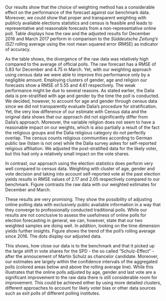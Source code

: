 <!-- Results -->

Our results show that the choice of weighting method has a considerable effect on the performance of the forecast against our benchmark data. Moreover, we could show that proper and transparent weighting with publicly available elections statistics and census is feasible and leads to representative and reasonable forecasts from a non-representative online poll. Table \ref{tab:results} displays how the raw and the adjusted results for  December 2016 and March 2017 perform in comparison to the *Süddeutsche Zeitung's (SZ)* rolling average using the root mean squared error (RMSE) as indicator of accuracy.

\begin{table}[ht]
\centering
\caption{Raw, weighted and benchmark estimates} \label{tab:results}
\begin{tabular}{l|lrrrrrrr}
  \hline
  \bfseries{December} &&&&&&&& \\
  Method & Union & SPD & FDP & Gruene & Linke & AfD & Other & RMSE \\ 
  \hline
  SZ Rolling Average & 35.50 & 22.20 & 5.70 & 10.60 & 9.70 & 11.60 & 4.70 &  \\ 
  GAV Exit Polls & 32.50 & 21.10 & 8.70 & 8.60 & 9.60 & 11.70 & 7.80 & 2.17 \\ 
  GAR Census Data & 24.60 & 21.60 & 5.50 & 10.60 & 9.50 & 14.00 & 14.20 & 5.55 \\ 
  Dalia Unweighted & 23.80 & 20.90 & 6.10 & 10.50 & 10.50 & 13.80 & 14.40 & 5.83 \\ 
  \hline
  \bfseries{March} &&&&&&&& \\
   Method & Union & SPD & FDP & Gruene & Linke & AfD & Other & RMSE \\
  \hline
  SZ Rolling Average & 33.10 & 31.40 & 5.80 & 7.60 & 7.70 & 9.30 & 5.10 &  \\ 
  GAV Exit Polls & 36.70 & 28.10 & 4.90 & 7.50 & 8.60 & 7.80 & 6.40 & 2.05 \\ 
  GAR Census Data & 23.10 & 30.00 & 5.80 & 8.40 & 9.00 & 13.80 & 10.00 & 4.61 \\ 
  Dalia Unweighted & 23.60 & 28.40 & 5.60 & 7.70 & 9.80 & 14.50 & 10.30 & 4.75 \\ 
   \hline
  \multicolumn{9}{p{0.88\linewidth}}{\scriptsize\textbf{Notes}: The benchmark is the rolling average of all German major polls as computed by \textit{Süddeutsche Zeitung}. GAV stands for strata combined of the variables gender, age and self-reported vote at the last election. GAR indicates strata of gender, age and religion. The last row of each month represents the raw results without weighting as collected by Dalia Research.}
\end{tabular}
\end{table}

As the table shows, the divergence of the raw data was relatively high compared to the average of official polls. The raw forecast has a RMSE of 5.83 for December and 4.75 in March. Yet, with our weighting approach using census data we were able to improve this performance only by a negligible amount. Employing clusters of gender, age and religion our forecasts show a RMSE of 5.55 and 4.61 respectively. The weak performance might be due to several reasons. As stated earlier, the Dalia data is pre-stratified with age and gender by the time the poll is conducted. We decided, however, to account for age and gender through census data since we did not transparently evaluate Dalia's procedure for stratification. Yet, the very low difference of our estimate with Census data and the original data shows that our approach did not siginificantly differ from Dalia's approach. Moreover, the variable religion does not seem to have a reasonable impact on our weights, which is also partially a result of the fact the religious groups and the Dalia religious category do not perfectly overlap. The census counts religious communities according to German public law (Islam is not one) while the Dalia survey askes for self-reported religious affiliation. We adjusted the post-stratified data for the likely voter, but this had only a relatively small impact on the vote shares.

In contrast, our approach using the election statistics does perform very well compared to census data. Weighting with cluster of age, gender and vote decision and taking into account self-reported vote at the past election yields results in RMSE values of 2.17 and 2.05 respectively compared to our benchmark. Figure \ref{fig:weightedplot} contrasts the raw data with our weighted estimates for December and March.

\begin{figure}[ht]
  \centering
  \includegraphics[width=6in]{./Grafiken/RPlot.png}
  \caption{Weighted and unweighted polls} \label{fig:weightedplot}
\end{figure}

These results are very promising. They show the possibility of adjusting online polling data with exclusively public available information in a way that they converge to professionally conducted traditional polls. While our results are not conclusive to assess the usefulness of online polls for election forecasting in general, we can, however, state that our two weighted samples are doing well. In addition, looking on the time dimension yields further insights. Figure \ref{fig:rollingaverage} shows the trend of the poll's rolling average since 2016. The dots display our adjusted data.

\begin{figure}[ht!]
  \centering
  \includegraphics[width=6in]{./Grafiken/longterm-poll-article2.png}
  \caption{Weighted polls benchmarked to overall poll's rolling average} \label{fig:rollingaverage}
\end{figure}

This shows, how close our data is to the benchmark and that it picked up the large shift in vote shares for the SPD - the so called "Schulz-Effect" - after the annoucement of Martin Schulz as chancelor candidate. Moreover, our estimates are largely within the confidence intervals of the aggregated polls (colored areas below and above the rolling average line). While this illustrates that the online polls adjusted by age, gender and last vote are a significant improvement to the raw data there is still considerable room for improvement. This could be achieved either by using more detailed clusters, different approaches to account for likely voter bias or other data sources such as exit polls of different polling institutes.